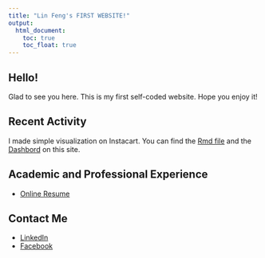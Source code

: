 ```yaml
---
title: "Lin Feng's FIRST WEBSITE!"
output: 
  html_document:
    toc: true
    toc_float: true 
---
```


## Hello! 

Glad to see you here. 
This is my first self-coded website. Hope you enjoy it!

## Recent Activity

I made simple visualization on Instacart. You can find the [Rmd file](https://lin322.github.io/plotly_2.html) and the [Dashbord](https://lin322.github.io/dashboard.html) on this site. 

## Academic and Professional Experience

* [Online Resume](about.html)

## Contact Me

* [LinkedIn](https://www.linkedin.com/in/lin-feng-columbiamph/)
* [Facebook](https://www.facebook.com/lin.feng.716195)

